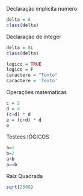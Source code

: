 
Declaração implicita numero
```r
delta = 8
class(delta)
````

Declaração de integer
```r
delta = 8L
class(delta)
```

```r
logico = TRUE
logico = F 
caractere = "Texto"
caractere = 'Texto'
```

Operações matematicas

```r
c = 2
d = 4
(c+d) * d
e = (c+d) * d
e
```

Testees lÓGICOS
```r
a=1
b=2
a<b
a==b
```

Raiz Quadrada
```r
sqrt(2500)
```

